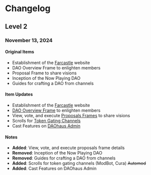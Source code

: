 # Changelog

## Level 2

### November 13, 2024

#### Original Items

- Establishment of the [Farcastle](https://farcastle.net/) website
- DAO Overview Frame to enlighten members
- Proposal Frame to share visions
- Inception of the Now Playing DAO
- Guides for crafting a DAO from channels

#### Item Updates

- Establishment of the [Farcastle](https://farcastle.net/) website
- [DAO Overview Frame](/frames/overview) to enlighten members
- View, vote, and execute [Proposals Frames](/frames/proposals) to share visions
- Scrolls for [Token Gating Channels](/scrolls/token-gating)
- Cast Features on [DAOhaus Admin](https://admin.daohaus.club/)

#### Notes

- **Added**: View, vote, and execute proposals frame details
- **Removed**: Inception of the Now Playing DAO
- **Removed**: Guides for crafting a DAO from channels
- **Added**: Scrolls for token gating channels (ModBot, Cura) ~~Automod~~
- **Added**: Cast Features on DAOhaus Admin
